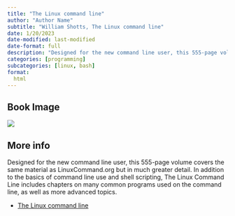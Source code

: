 ```yaml
---
title: "The Linux command line"
author: "Author Name"
subtitle: "William Shotts, The Linux command line"
date: 1/20/2023
date-modified: last-modified
date-format: full
description: "Designed for the new command line user, this 555-page volume covers the same material as LinuxCommand.org but in much greater detail. In addition to the basics of command line use and shell scripting, The Linux Command Line includes chapters on many common programs used on the command line, as well as more advanced topics."
categories: [programming]
subcategories: [linux, bash]
format:
  html
---
```


## Book Image

![](/books/TheLinuxcommandline.png)

## More info

Designed for the new command line user, this 555-page volume covers the same material as LinuxCommand.org but in much greater detail. In addition to the basics of command line use and shell scripting, The Linux Command Line includes chapters on many common programs used on the command line, as well as more advanced topics.



- [The Linux command line](http://localhost:7422/books/TheLinuxcommandline.html){.external}
